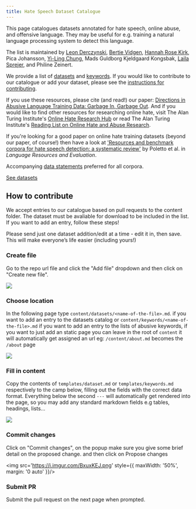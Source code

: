 ```yaml
---
title: Hate Speech Dataset Catalogue
---
```


This page catalogues datasets annotated for hate speech, online abuse, and offensive language. They may be useful for e.g. training a natural language processing system to detect this language.

The list is maintained by [Leon Derczynski](https://www.derczynski.com/), [Bertie Vidgen](https://www.turing.ac.uk/people/researchers/bertie-vidgen), [Hannah Rose Kirk](https://www.hannahrosekirk.com/), Pica Johansson, [Yi-Ling Chung](https://yilingchung.github.io/), Mads Guldborg Kjeldgaard Kongsbak, [Laila Sprejer](https://www.turing.ac.uk/people/researchers/laila-sprejer), and Philine Zeinert.

We provide a list of [datasets](#Datasets-header) and [keywords](#Keywords-header). If you would like to contribute to our catalogue or add your dataset, please see the [instructions for contributing](#Contributing-header).

If you use these resources, please cite (and read!) our paper: [Directions in Abusive Language Training Data: Garbage In, Garbage Out](https://journals.plos.org/plosone/article?id=10.1371/journal.pone.0243300). And if you would like to find other resources for researching online hate, visit The Alan Turing Institute's [Online Hate Research Hub](https://www.turing.ac.uk/research/research-programmes/public-policy/online-hate-research-hub) or read The Alan Turing Institute's [Reading List on Online Hate and Abuse Research](https://docs.google.com/document/d/1WVkVGp29Jt6d-4fBnZ5OWVYuFn_03rzz-KBqPsu6gTM/edit?usp=sharing).

If you're looking for a good paper on online hate training datasets (beyond our paper, of course!) then have a look at ['Resources and benchmark corpora for hate speech detection: a systematic review'](https://link.springer.com/article/10.1007/s10579-020-09502-8) by Poletto et al. in *Language Resources and Evaluation*.

Accompanying [data statements](https://www.mitpressjournals.org/doi/abs/10.1162/tacl_a_00041) preferred for all corpora.

<a href="#Datasets-header" className="w-fit mx-auto no-underline rounded-md py-3 px-6 outline-offset-2 transition !active:transition-none bg-zinc-800 !font-semibold !text-zinc-100 hover:bg-zinc-700 active:bg-zinc-800 active:text-zinc-100/70 dark:bg-zinc-700 dark:hover:bg-zinc-600 !dark:active:bg-zinc-700 dark:active:text-zinc-100/70">See datasets</a>

<h2 id="Contributing-header">How to contribute</h2>

We accept entries to our catalogue based on pull requests to the content folder. The dataset must be avaliable for download to be included in the list. If you want to add an entry, follow these steps!

Please send just one dataset addition/edit at a time - edit it in, then save. This will make everyone’s life easier (including yours!)

### Create file

Go to the repo url file and click the "Add file" dropdown and then click on "Create new file".

![](https://i.imgur.com/2PR0ZgL.png)

### Choose location

In the following page type `content/datasets/<name-of-the-file>.md`. if you want to add an entry to the datasets catalog or `content/keywords/<name-of-the-file>.md` if you want to add an entry to the lists of abusive keywords, if you want to just add an static page you can leave in the root of `content` it will automatically get assigned an url eg: `/content/about.md` becomes the `/about` page

![](https://i.imgur.com/rr3uSYu.png)

### Fill in content

Copy the contents of `templates/dataset.md` or `templates/keywords.md` respectively to the camp below, filling out the fields with the correct data format. Everything below the second `---` will automatically get rendered into the page, so you may add any standard markdown fields e.g tables, headings, lists...

![](https://i.imgur.com/x6JIjhz.png)

### Commit changes

Click on "Commit changes", on the popup make sure you give some brief detail on the proposed change.  and then click on Propose changes

<img src='https://i.imgur.com/BxuxKEJ.png' style={{ maxWidth: '50%', margin: '0 auto' }}/>

### Submit PR

Submit the pull request on the next page when prompted.

